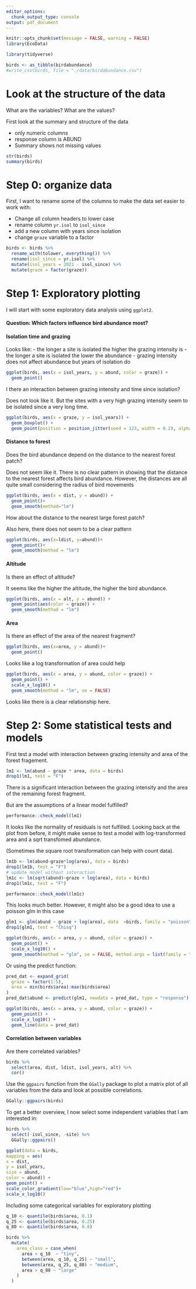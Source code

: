 ```yaml
---
editor_options:
  chunk_output_type: console
output: pdf_document
---
```


```r
knitr::opts_chunk$set(message = FALSE, warning = FALSE)
library(EcoData)
```

```r
library(tidyverse)
```

```r
birds <- as_tibble(birdabundance)
#write_csv(birds, file = "./data/birdabundance.csv")
```

# Look at the structure of the data

What are the variables? What are the values?

First look at the summary and structure of the data

- only numeric columns
- response column is ABUND
- Summary shows not missing values

```r
str(birds)
summary(birds)
```

# Step 0: organize data

First, I want to rename some of the columns to make the data set easier to work with:

- Change all column headers to lower case
- rename column `yr.isol` to `isol_since`
- add a new column with years since isolation
- change `graze` variable to a factor

```r
birds <- birds %>% 
  rename_with(tolower, everything()) %>% 
  rename(isol_since = yr.isol) %>% 
  mutate(isol_years = 2021 - isol_since) %>% 
  mutate(graze = factor(graze))
```

# Step 1: Exploratory plotting

I will start with some exploratory data analysis using `ggplot2`.

#### Question: Which factors influence bird abundance most?

#### Isolation time and grazing

Looks like:
-  the longer a site is isolated the higher the grazing intensity is
-  the longer a site is isolated the lower the abundance
-  grazing intensity does not affect abundance but years of isolation do


```r
ggplot(birds, aes(x = isol_years, y = abund, color = graze)) +
  geom_point()
```

I there an interaction between grazing intensity and time since isolation?

Does not look like it. But the sites with a very high grazing intensity seem to be isolated since a very long time.

```r
ggplot(birds, aes(x = graze, y = isol_years)) +
  geom_boxplot() +
  geom_point(position = position_jitter(seed = 123, width = 0.2), alpha = 0.4, color = "cyan4")
```


#### Distance to forest

Does the bird abundance depend on the distance to the nearest forest patch?

Does not seem like it. There is no clear pattern in showing that the distance to the nearest forest 
affects bird abundance. However, the distances are all quite small considering the radius of bird movements

```r
ggplot(birds, aes(x = dist, y = abund)) +
  geom_point()+
  geom_smooth(method="lm")
```

How about the distance to the nearest large forest patch?

Also here, there does not seem to be a clear pattern

```r
ggplot(birds, aes(x=ldist, y=abund))+
  geom_point()+
  geom_smooth(method = "lm")
```

#### Altitude

Is there an effect of altitude?

It seems like the higher the altitude, the higher the bird abundance.

```r
ggplot(birds, aes(x = alt, y = abund)) +
  geom_point(aes(color = graze)) +
  geom_smooth(method = "lm")
```

#### Area

Is there an effect of the area of the nearest fragment?

```r
ggplot(birds, aes(x=area, y = abund))+
  geom_point()
```

Looks like a log transformation of area could help

```r
ggplot(birds, aes(x = area, y = abund, color = graze)) +
  geom_point() +
  scale_x_log10() +
  geom_smooth(method = "lm", se = FALSE)
```

Looks like there is a clear relationship here.

# Step 2: Some statistical tests and models

First test a model with interaction between grazing intensity and area of the forest fragement.

```r
lm1 <- lm(abund ~ graze * area, data = birds)
drop1(lm1, test = "F")
```

There is a significant interaction between the grazing intensity and the area of the remaining forest fragment.

But are the assumptions of a linear model fulfilled?

```r
performance::check_model(lm1)
```

It looks like the normality of residuals is not fulfilled. 
Looking back at the plot from before, it might make sense to test a model with log-transformed area and a sqrt transfomed abundance.

(Sometimes the square root transformation can help with count data).

```r
lm1b <- lm(abund~graze*log(area), data = birds)
drop1(lm1b, test = "F")
# update model without interaction
lm1c <- lm(sqrt(abund)~graze + log(area), data = birds)
drop1(lm1c, test = "F")
```

```r
performance::check_model(lm1c)
```

This looks much better. However, it might also be a good idea to use a poisson glm in this case

```r
glm1 <- glm(abund ~ graze + log(area), data  =birds, family = "poisson")
drop1(glm1, test = "Chisq")
```

```r
ggplot(birds, aes(x = area, y = abund, color = graze)) +
  geom_point() +
  scale_x_log10() +
  geom_smooth(method = "glm", se = FALSE, method.args = list(family = "poisson"))
```

Or using the predict function:

```r
pred_dat <- expand_grid(
  graze = factor(1:5),
  area = min(birds$area):max(birds$area)
)
pred_dat$abund <- predict(glm1, newdata = pred_dat, type = "response")

ggplot(birds, aes(x = area, y = abund, color = graze)) +
  geom_point() +
  scale_x_log10() +
  geom_line(data = pred_dat)
```

#### Correlation between variables

Are there correlated variables?

```r
birds %>% 
  select(area, dist, ldist, isol_years, alt) %>% 
  cor()
```

Use the `ggpairs` function from the `GGally` package to plot a matrix plot of all 
variables from the data and look at possible correlations.

```r
GGally::ggpairs(birds)
```

To get a better overview, I now select some independent variables that I am interested in:

```r
birds %>% 
  select(-isol_since, -site) %>% 
  GGally::ggpairs()
```


```r
ggplot(data = birds,
mapping = aes(
x = dist,
y = isol_years,
size = abund,
color = abund)) +
geom_point() +
scale_color_gradient(low="blue",high="red")+
scale_x_log10()
```


Including some categorical variables for exploratory plotting

```r
q_10 <- quantile(birds$area, 0.1)
q_25 <- quantile(birds$area, 0.25)
q_80 <- quantile(birds$area, 0.8)

birds %>% 
  mutate(
    area_class = case_when(
      area < q_10  ~ "tiny",
      between(area, q_10, q_25) ~ "small",
      between(area, q_25, q_80) ~ "medium",
      area > q_80 ~ "large"
    )
  )
```



